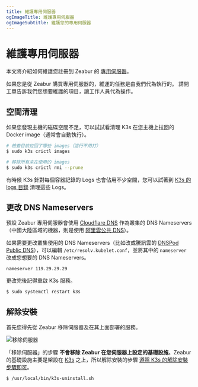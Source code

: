 ```yaml
---
title: 維護專用伺服器
ogImageTitle: 維護專用伺服器
ogImageSubtitle: 維護您的專用伺服器
---
```



# 維護專用伺服器

本文將介紹如何維護您註冊到 Zeabur 的 [專用伺服器](../dedicated-server)。

<Callout>
    如果您是從 Zeabur 購買專用伺服器的，維運的任務是由我們代為執行的。
    請開工單告訴我們您想要維護的項目，讓工作人員代為操作。
</Callout>

## 空間清理

如果您發現主機的磁碟空間不足，可以試試看清理 K3s 在您主機上拉回的 Docker image（通常會自動執行）。

```bash
# 檢查目前拉回了哪些 images（這行不用打）
$ sudo k3s crictl images

# 移除所有未在使用的 images
$ sudo k3s crictl rmi --prune
```

有時候 K3s 針對每個容器記錄的 Logs 也會佔用不少空間，您可以試著到 [K3s 的 logs 目錄](https://docs.k3s.io/faq#where-are-the-k3s-logs) 清理這些 Logs。

## 更改 DNS Nameservers

預設 Zeabur 專用伺服器會使用 [Cloudflare DNS](https://1.1.1.1/) 作為叢集的 DNS Nameservers（中國大陸區域的機器，則是使用 [阿里雲公共 DNS](https://www.alidns.com/)）。

如果需要更改叢集使用的 DNS Nameservers（比如改成騰訊雲的 [DNSPod Public DNS](https://www.dnspod.cn/products/publicdns)），可以編輯 `/etc/resolv.kubelet.conf`，並將其中的 `nameserver` 改成您想要的 DNS Nameservers。

```
nameserver 119.29.29.29
```

更改完後記得重啟 K3s 服務。

```bash
$ sudo systemctl restart k3s
```

## 解除安裝

首先您得先從 Zeabur 移除伺服器及在其上面部署的服務。

![移除伺服器](/dedicated-server/remove-server.webp)

「移除伺服器」的步驟 **不會移除 Zeabur 在您伺服器上設定的基礎設施**。Zeabur 的基礎設施主要是架設在 [K3s](https://k3s.io/) 之上，所以解除安裝的步驟 [遵照 K3s 的解除安裝步驟即可](https://docs.k3s.io/installation/uninstall)。

```bash
$ /usr/local/bin/k3s-uninstall.sh
```

